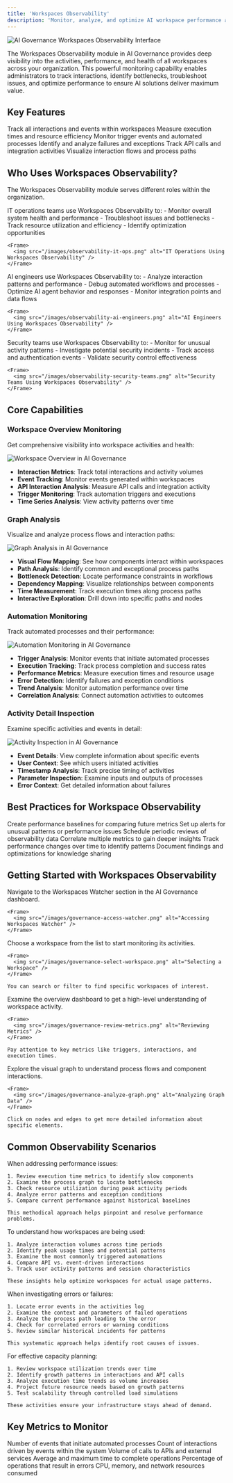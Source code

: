 ```yaml
---
title: 'Workspaces Observability'
description: 'Monitor, analyze, and optimize AI workspace performance across your organization'
---
```


<Frame>
  <img src="/images/ai-governance-observability-hero.png" alt="AI Governance Workspaces Observability Interface" />
</Frame>

The Workspaces Observability module in AI Governance provides deep visibility into the activities, performance, and health of all workspaces across your organization. This powerful monitoring capability enables administrators to track interactions, identify bottlenecks, troubleshoot issues, and optimize performance to ensure AI solutions deliver maximum value.

## Key Features

<CardGroup cols={2}>
  <Card title="Activity Monitoring" icon="chart-mixed">
    Track all interactions and events within workspaces
  </Card>
  <Card title="Performance Analytics" icon="gauge-high">
    Measure execution times and resource efficiency
  </Card>
  <Card title="Automation Tracking" icon="robot">
    Monitor trigger events and automated processes
  </Card>
  <Card title="Error Detection" icon="triangle-exclamation">
    Identify and analyze failures and exceptions
  </Card>
  <Card title="API Monitoring" icon="code">
    Track API calls and integration activities
  </Card>
  <Card title="Visual Flow Analysis" icon="diagram-project">
    Visualize interaction flows and process paths
  </Card>
</CardGroup>

## Who Uses Workspaces Observability?

The Workspaces Observability module serves different roles within the organization.

<Tabs>
  <Tab title="IT Operations">
    IT operations teams use Workspaces Observability to:
    - Monitor overall system health and performance
    - Troubleshoot issues and bottlenecks
    - Track resource utilization and efficiency
    - Identify optimization opportunities
    
    <Frame>
      <img src="/images/observability-it-ops.png" alt="IT Operations Using Workspaces Observability" />
    </Frame>
  </Tab>
  
  <Tab title="AI Engineers">
    AI engineers use Workspaces Observability to:
    - Analyze interaction patterns and performance
    - Debug automated workflows and processes
    - Optimize AI agent behavior and responses
    - Monitor integration points and data flows
    
    <Frame>
      <img src="/images/observability-ai-engineers.png" alt="AI Engineers Using Workspaces Observability" />
    </Frame>
  </Tab>
  
  <Tab title="Security Teams">
    Security teams use Workspaces Observability to:
    - Monitor for unusual activity patterns
    - Investigate potential security incidents
    - Track access and authentication events
    - Validate security control effectiveness
    
    <Frame>
      <img src="/images/observability-security-teams.png" alt="Security Teams Using Workspaces Observability" />
    </Frame>
  </Tab>
  
</Tabs>

## Core Capabilities

### Workspace Overview Monitoring

Get comprehensive visibility into workspace activities and health:

<Frame>
  <img src="/images/governance-workspace-overview.png" alt="Workspace Overview in AI Governance" />
</Frame>

- **Interaction Metrics**: Track total interactions and activity volumes
- **Event Tracking**: Monitor events generated within workspaces
- **API Interaction Analysis**: Measure API calls and integration activity
- **Trigger Monitoring**: Track automation triggers and executions
- **Time Series Analysis**: View activity patterns over time

### Graph Analysis

Visualize and analyze process flows and interaction paths:

<Frame>
  <img src="/images/governance-graph-analysis.png" alt="Graph Analysis in AI Governance" />
</Frame>

- **Visual Flow Mapping**: See how components interact within workspaces
- **Path Analysis**: Identify common and exceptional process paths
- **Bottleneck Detection**: Locate performance constraints in workflows
- **Dependency Mapping**: Visualize relationships between components
- **Time Measurement**: Track execution times along process paths
- **Interactive Exploration**: Drill down into specific paths and nodes

### Automation Monitoring

Track automated processes and their performance:

<Frame>
  <img src="/images/governance-automation-monitoring.png" alt="Automation Monitoring in AI Governance" />
</Frame>

- **Trigger Analysis**: Monitor events that initiate automated processes
- **Execution Tracking**: Track process completion and success rates
- **Performance Metrics**: Measure execution times and resource usage
- **Error Detection**: Identify failures and exception conditions
- **Trend Analysis**: Monitor automation performance over time
- **Correlation Analysis**: Connect automation activities to outcomes

### Activity Detail Inspection

Examine specific activities and events in detail:

<Frame>
  <img src="/images/governance-activity-inspection.png" alt="Activity Inspection in AI Governance" />
</Frame>

- **Event Details**: View complete information about specific events
- **User Context**: See which users initiated activities
- **Timestamp Analysis**: Track precise timing of activities
- **Parameter Inspection**: Examine inputs and outputs of processes
- **Error Context**: Get detailed information about failures

## Best Practices for Workspace Observability

<CardGroup cols={2}>
  <Card title="Baseline Establishment" icon="chart-line">
    Create performance baselines for comparing future metrics
  </Card>
  <Card title="Proactive Monitoring" icon="bell">
    Set up alerts for unusual patterns or performance issues
  </Card>
  <Card title="Regular Reviews" icon="calendar-check">
    Schedule periodic reviews of observability data
  </Card>
  <Card title="Cross-Metric Analysis" icon="chart-network">
    Correlate multiple metrics to gain deeper insights
  </Card>
  <Card title="Historical Trending" icon="clock-rotate-left">
    Track performance changes over time to identify patterns
  </Card>
  <Card title="Documentation" icon="file-lines">
    Document findings and optimizations for knowledge sharing
  </Card>
</CardGroup>

## Getting Started with Workspaces Observability

<Steps>
  <Step title="Access Workspaces Watcher">
    Navigate to the Workspaces Watcher section in the AI Governance dashboard.
    
    <Frame>
      <img src="/images/governance-access-watcher.png" alt="Accessing Workspaces Watcher" />
    </Frame>
  </Step>
  
  <Step title="Select a workspace">
    Choose a workspace from the list to start monitoring its activities.
    
    <Frame>
      <img src="/images/governance-select-workspace.png" alt="Selecting a Workspace" />
    </Frame>
    
    You can search or filter to find specific workspaces of interest.
  </Step>
  
  <Step title="Review overview metrics">
    Examine the overview dashboard to get a high-level understanding of workspace activity.
    
    <Frame>
      <img src="/images/governance-review-metrics.png" alt="Reviewing Metrics" />
    </Frame>
    
    Pay attention to key metrics like triggers, interactions, and execution times.
  </Step>
  
  <Step title="Analyze graph data">
    Explore the visual graph to understand process flows and component interactions.
    
    <Frame>
      <img src="/images/governance-analyze-graph.png" alt="Analyzing Graph Data" />
    </Frame>
    
    Click on nodes and edges to get more detailed information about specific elements.
  </Step>
</Steps>

## Common Observability Scenarios

<Tabs>
  <Tab title="Performance Troubleshooting">
    When addressing performance issues:
    
    1. Review execution time metrics to identify slow components
    2. Examine the process graph to locate bottlenecks
    3. Check resource utilization during peak activity periods
    4. Analyze error patterns and exception conditions
    5. Compare current performance against historical baselines
    
    This methodical approach helps pinpoint and resolve performance problems.
  </Tab>
  
  <Tab title="Usage Pattern Analysis">
    To understand how workspaces are being used:
    
    1. Analyze interaction volumes across time periods
    2. Identify peak usage times and potential patterns
    3. Examine the most commonly triggered automations
    4. Compare API vs. event-driven interactions
    5. Track user activity patterns and session characteristics
    
    These insights help optimize workspaces for actual usage patterns.
  </Tab>
  
  <Tab title="Error Investigation">
    When investigating errors or failures:
    
    1. Locate error events in the activities log
    2. Examine the context and parameters of failed operations
    3. Analyze the process path leading to the error
    4. Check for correlated errors or warning conditions
    5. Review similar historical incidents for patterns
    
    This systematic approach helps identify root causes of issues.
  </Tab>
  
  <Tab title="Capacity Planning">
    For effective capacity planning:
    
    1. Review workspace utilization trends over time
    2. Identify growth patterns in interactions and API calls
    3. Analyze execution time trends as volume increases
    4. Project future resource needs based on growth patterns
    5. Test scalability through controlled load simulations
    
    These activities ensure your infrastructure stays ahead of demand.
  </Tab>
</Tabs>

## Key Metrics to Monitor

<CardGroup cols={2}>
  <Card title="Triggers" icon="bolt">
    Number of events that initiate automated processes
  </Card>
  <Card title="Event Interactions" icon="arrow-right-arrow-left">
    Count of interactions driven by events within the system
  </Card>
  <Card title="API Interactions" icon="code-compare">
    Volume of calls to APIs and external services
  </Card>
  <Card title="Execution Time" icon="stopwatch">
    Average and maximum time to complete operations
  </Card>
  <Card title="Error Rate" icon="triangle-exclamation">
    Percentage of operations that result in errors
  </Card>
  <Card title="Resource Utilization" icon="microchip">
    CPU, memory, and network resources consumed
  </Card>
</CardGroup>
